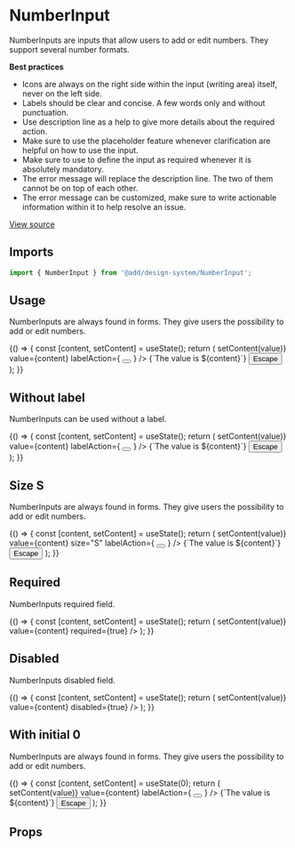 <!--- NumberInput.stories.mdx --->


<Meta title="Design System/Components/NumberInput" component={NumberInput} />

# NumberInput

NumberInputs are inputs that allow users to add or edit numbers. They support several number formats.

**Best practices**

- Icons are always on the right side within the input (writing area) itself, never on the left side.
- Labels should be clear and concise. A few words only and without punctuation.
- Use description line as a help to give more details about the required action.
- Make sure to use the placeholder feature whenever clarification are helpful on how to use the input.
- Make sure to use to define the input as required whenever it is absolutely mandatory.
- The error message will replace the description line. The two of them cannot be on top of each other.
- The error message can be customized, make sure to write actionable information within it to help resolve an issue.

[View source](https://github.com/strapi/design-system/tree/develop/packages/strapi-design-system/src/NumberInput)

## Imports

```js
import { NumberInput } from '@add/design-system/NumberInput';
```

## Usage

NumberInputs are always found in forms. They give users the possibility to add or edit numbers.

<Canvas>
  <Story name="base">
    {() => {
      const [content, setContent] = useState();
      return (
        <Box padding={10}>
          <NumberInput
            placeholder="This is a content placeholder"
            label="Content"
            name="content"
            hint="Description line"
            error={undefined}
            onValueChange={(value) => setContent(value)}
            value={content}
            labelAction={
              <Tooltip description="Content of the tooltip">
                <button
                  aria-label="Information about the email"
                  style={{ border: 'none', padding: 0, background: 'transparent' }}
                >
                  <Information aria-hidden={true} />
                </button>
              </Tooltip>
            }
          />
          <Box as="p" padding={4} background="neutral100">
            {`The value is ${content}`}
          </Box>
          <button>Escape</button>
        </Box>
      );
    }}
  </Story>
</Canvas>

## Without label

NumberInputs can be used without a label.

<Canvas>
  <Story name="withoutLabel">
    {() => {
      const [content, setContent] = useState();
      return (
        <Box padding={10}>
          <NumberInput
            placeholder="This is a content placeholder"
            aria-label="Content"
            name="content"
            hint="Description line"
            error={undefined}
            onValueChange={(value) => setContent(value)}
            value={content}
            labelAction={
              <Tooltip description="Content of the tooltip">
                <button
                  aria-label="Information about the email"
                  style={{ border: 'none', padding: 0, background: 'transparent' }}
                >
                  <Information aria-hidden={true} />
                </button>
              </Tooltip>
            }
          />
          <Box as="p" padding={4} background="neutral100">
            {`The value is ${content}`}
          </Box>
          <button>Escape</button>
        </Box>
      );
    }}
  </Story>
</Canvas>

## Size S

NumberInputs are always found in forms. They give users the possibility to add or edit numbers.

<Canvas>
  <Story name="size S">
    {() => {
      const [content, setContent] = useState();
      return (
        <Box padding={10}>
          <NumberInput
            placeholder="This is a content placeholder"
            label="Content"
            name="content"
            hint="Description line"
            error={undefined}
            onValueChange={(value) => setContent(value)}
            value={content}
            size="S"
            labelAction={
              <Tooltip description="Content of the tooltip">
                <button
                  aria-label="Information about the email"
                  style={{ border: 'none', padding: 0, background: 'transparent' }}
                >
                  <Information aria-hidden={true} />
                </button>
              </Tooltip>
            }
          />
          <Box as="p" padding={4} background="neutral100">
            {`The value is ${content}`}
          </Box>
          <button>Escape</button>
        </Box>
      );
    }}
  </Story>
</Canvas>

## Required

NumberInputs required field.

<Canvas>
  <Story name="required">
    {() => {
      const [content, setContent] = useState();
      return (
        <Box padding={10}>
          <NumberInput
            placeholder="This is a content placeholder"
            label="Content"
            name="content"
            hint="Description line"
            error={undefined}
            onValueChange={(value) => setContent(value)}
            value={content}
            required={true}
          />
        </Box>
      );
    }}
  </Story>
</Canvas>

## Disabled

NumberInputs disabled field.

<Canvas>
  <Story name="disabled">
    {() => {
      const [content, setContent] = useState();
      return (
        <Box padding={10}>
          <NumberInput
            placeholder="This is a content placeholder"
            label="Content"
            name="content"
            hint="Description line"
            error={undefined}
            onValueChange={(value) => setContent(value)}
            value={content}
            disabled={true}
          />
        </Box>
      );
    }}
  </Story>
</Canvas>

## With initial 0

NumberInputs are always found in forms. They give users the possibility to add or edit numbers.

<Canvas>
  <Story name="with initial 0">
    {() => {
      const [content, setContent] = useState(0);
      return (
        <Box padding={10}>
          <NumberInput
            placeholder="This is a content placeholder"
            label="Content"
            name="content"
            hint="Description line"
            error={undefined}
            onValueChange={(value) => setContent(value)}
            value={content}
            labelAction={
              <Tooltip description="Content of the tooltip">
                <button
                  aria-label="Information about the email"
                  style={{ border: 'none', padding: 0, background: 'transparent' }}
                >
                  <Information aria-hidden={true} />
                </button>
              </Tooltip>
            }
          />
          <Box as="p" padding={4} background="neutral100">
            {`The value is ${content}`}
          </Box>
          <button>Escape</button>
        </Box>
      );
    }}
  </Story>
</Canvas>

## Props

<ArgsTable of={NumberInput} />
